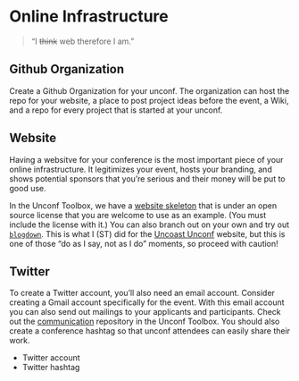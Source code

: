 # Online Infrastructure {#online}

> "I ~~think~~ web therefore I am."

## Github Organization {-}

Create a Github Organization for your unconf. The organization can host the repo for your website, a place to post project ideas before the event, a Wiki, and a repo for every project that is started at your unconf. 

## Website {-}

Having a websitve for your conference is the most important piece of your online infrastructure. It legitimizes your event, hosts your branding, and shows potential sponsors that you're serious and their money will be put to good use. 

In the Unconf Toolbox, we have a [website skeleton](https://github.com/unconf-toolbox/unconf-website) that is under an open source license that you are welcome to use as an example. (You must include the license with it.) You can also branch out on your own and try out [`blogdown`](https://bookdown.org/yihui/blogdown/). This is what I (ST) did for the [Uncoast Unconf](https://github.com/rbind/uncoast-unconf) website, but this is one of those "do as I say, not as I do" moments, so proceed with caution!

## Twitter {-}

To create a Twitter account, you'll also need an email account. Consider creating a Gmail account specifically for the event. With this email account you can also send out mailings to your applicants and participants. Check out the [communication](https://github.com/unconf-toolbox/unconf-comm) repository in the Unconf Toolbox. You should also create a conference hashtag so that unconf attendees can easily share their work. 

- Twitter account
- Twitter hashtag